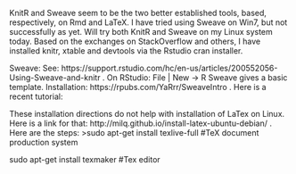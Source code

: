 KnitR and Sweave seem to be the two better established tools, based, respectively, on Rmd and LaTeX. I have tried using Sweave on Win7, 
but not successfully as yet. Will try both KnitR and Sweave on my Linux system today. Based on the exchanges on StackOverflow and others, I have installed knitr, xtable and devtools via the Rstudio cran installer. 

Sweave: See: https://support.rstudio.com/hc/en-us/articles/200552056-Using-Sweave-and-knitr . On RStudio: File | New -> R Sweave gives a basic template. Installation: https://rpubs.com/YaRrr/SweaveIntro . Here is a recent tutorial: 


These installation directions do not help with installation of LaTex on Linux. Here is a link for that: http://milq.github.io/install-latex-ubuntu-debian/ .  Here are the steps:
>sudo apt-get install texlive-full #TeX document production system

sudo apt-get install texmaker #Tex editor
